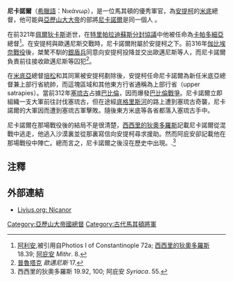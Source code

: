 '''尼卡諾爾'''（[[希臘語|希臘語]]：Νικάνωρ），是一位馬其頓的優秀軍官，為[[安提柯一世|安提柯]]的[[米底|米底]]總督，他可能與[[亞歷山大大帝|亞歷山大大帝]]的部將[[斯塔基拉的尼卡諾爾|尼卡諾爾]]是同一個人 。

在前321年[[佩爾狄卡斯|佩爾狄卡斯]]逝世，在[[特里帕拉迪蘇斯分封協議|特里帕拉迪蘇斯分封協議]]中他被任命為[[卡帕多細亞|卡帕多細亞]]總督<ref>[[阿利安|阿利安]],被引用自Photios I of Constantinople 72a; [[西西里的狄奧多羅斯|西西里的狄奧多羅斯]] 18.39; [[阿庇安|阿庇安]] ''Mithr''. 8.</ref>。在安提柯與歐邁尼斯交戰時，尼卡諾爾附屬於安提柯之下。前316年[[伽比埃奈戰役|伽比埃奈戰役]]後，桀驁不馴的[[銀盾兵|銀盾兵]]同意向安提柯投降並交出歐邁尼斯等人，而尼卡諾爾負責前往接收歐邁尼斯等囚犯<ref>[[普魯塔克|普魯塔克]] ''歐邁尼斯'' 17.</ref>。

在[[米底|米底亞]]總督[[培松|培松]]和其同黨被安提柯剷除後，安提柯任命尼卡諾爾為新任米底亞總督兼上部行省統帥，而這塊區域和其他東方行省通稱為上部行省（upper satrapies）。當前312年[[塞琉古一世|塞琉古]]占據[[巴比倫|巴比倫]]，因而爆發[[巴比倫戰爭|巴比倫戰爭]]。尼卡諾爾立即組織一支大軍前往討伐塞琉古，但在途經[[底格里斯河|底格里斯河]]的路上遭到塞琉古奇襲，尼卡諾爾的大軍因而遭到塞琉古軍擊敗。隨後東方米底等各省都落入塞琉古手中。

尼卡諾爾在那場戰役後的結局不是很清楚，[[西西里的狄奧多羅斯|西西里的狄奧多羅斯]]記載尼卡諾爾從混戰中逃走，他逃入沙漠裏並從那裏寫信向安提柯尋求援助。然而阿庇安卻記載他在那場戰役中陣亡。總而言之，尼卡諾爾之後沒在歷史中出現。.<ref>西西里的狄奧多羅斯 19.92, 100; 阿庇安 ''Syriaca''. 55.</ref>

==注釋==
{{reflist}}

== 外部連結 ==
* [http://www.livius.org/ne-nn/nicanor/nicanor.html Livius.org: Nicanor] {{Wayback|url=http://www.livius.org/ne-nn/nicanor/nicanor.html |date=20100125205604 }}

[[Category:亞歷山大帝國總督|Category:亞歷山大帝國總督]]
[[Category:古代馬其頓將軍|Category:古代馬其頓將軍]]